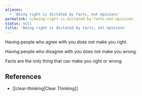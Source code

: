 ```yaml
---
aliases:
  - 'Being right is dictated by facts, not opinions'
permalink: n/being-right-is-dictated-by-facts-not-opinions
status: null
title: 'Being right is dictated by facts, not opinions'
---
```

Having people who agree with you does not make you right.

Having people who disagree with you does not make you wrong.

Facts are the only thing that can make you right or wrong.

## References

- [[clear-thinking|Clear Thinking]]
